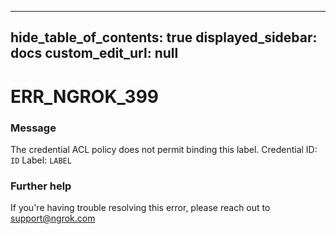 
---
hide_table_of_contents: true
displayed_sidebar: docs
custom_edit_url: null
---


# ERR_NGROK_399

### Message
The credential ACL policy does not permit binding this label.
Credential ID: `ID`
Label: `LABEL`

### Further help
If you're having trouble resolving this error, please reach out to [support@ngrok.com](mailto:support@ngrok.com?subject=Help%20with%20ERR_NGROK_399)


<ErrorDetails error='err_ngrok_399' />
